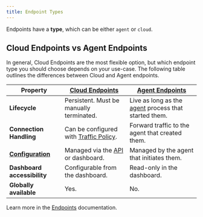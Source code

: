 ```yaml
---
title: Endpoint Types
---
```



Endpoints have a **type**, which can be either `agent` or `cloud`.

<TypesComparison />

## Cloud Endpoints vs Agent Endpoints

In general, Cloud Endpoints are the most flexible option, but which endpoint type you should choose depends on your use-case. The following table outlines the differences between Cloud and Agent endpoints.

| **Property**                                                             | **[Cloud Endpoints](/universal-gateway/cloud-endpoints/)** | **[Agent Endpoints](/universal-gateway/agent-endpoints/)**     |
| ------------------------------------------------------------------------ | ---------------------------------------------------------- | -------------------------------------------------------------- |
| **Lifecycle**                                                            | Persistent. Must be manually terminated.                   | Live as long as the [agent](/agent) process that started them. |
| **Connection Handling**                                                  | Can be configured with [Traffic Policy](/traffic-policy/). | Forward traffic to the agent that created them.                |
| **[Configuration](/universal-gateway/endpoints/#configuring-endpoints)** | Managed via the [API](/api/) or dashboard.                 | Managed by the agent that initiates them.                      |
| **Dashboard accessibility**                                              | Configurable from the dashboard.                           | Read-only in the dashboard.                                    |
| **Globally available**                                                   | Yes.                                                       | No.                                                            |

Learn more in the [Endpoints](/universal-gateway/endpoints) documentation.
